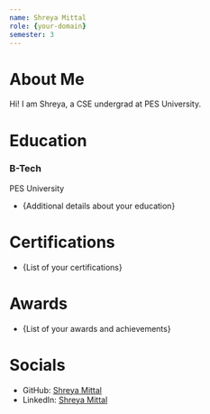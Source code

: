 ```yaml
---
name: Shreya Mittal
role: {your-domain}
semester: 3
---
```



# About Me
Hi! I am Shreya, a CSE undergrad at PES University. 


# Education

### B-Tech
PES University

- {Additional details about your education}


# Certifications

- {List of your certifications}


# Awards

- {List of your awards and achievements}


# Socials

- GitHub: [Shreya Mittal](https://github.com/shrxyyya)
- LinkedIn: [Shreya Mittal](https://www.linkedin.com/in/shreya-mittal-a45626249/)